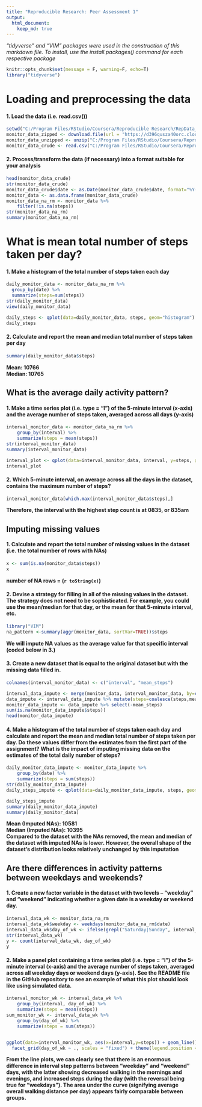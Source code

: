 ```yaml
---
title: "Reproducible Research: Peer Assessment 1"
output: 
  html_document:
    keep_md: true
---
```

*"tidyverse" and "VIM" packages were used in the construction of this markdown file. To install, use the install.packages() command for each respective package*

```r
knitr::opts_chunk$set(message = F, warning=F, echo=T)
library("tidyverse")
```

# Loading and preprocessing the data
#### 1. Load the data (i.e. read.csv())
```r
setwd("C:/Program Files/RStudio/Coursera/Reproducible Research/RepData_PeerAssessment1")
monitor_data_zipped <- download.file(url = "https://d396qusza40orc.cloudfront.net/repdata%2Fdata%2Factivity.zip",destfile = "C:/Program Files/RStudio/Coursera/Reproducible Research/RepData_PeerAssessment1/monitor_data_zipped.zip")
monitor_data_unzipped <- unzip("C:/Program Files/RStudio/Coursera/Reproducible Research/RepData_PeerAssessment1/monitor_data_zipped.zip")
monitor_data_crude <- read.csv("C:/Program Files/RStudio/Coursera/Reproducible Research/RepData_PeerAssessment1/activity.csv")
```
#### 2. Process/transform the data (if necessary) into a format suitable for your analysis
```r
head(monitor_data_crude)
str(monitor_data_crude)
monitor_data_crude$date <- as.Date(monitor_data_crude$date, format="%Y-%m-%d")
monitor_data <- as.data.frame(monitor_data_crude)
monitor_data_na_rm <- monitor_data %>% 
    filter(!is.na(steps))
str(monitor_data_na_rm)
summary(monitor_data_na_rm)
```

# What is mean total number of steps taken per day?
#### 1. Make a histogram of the total number of steps taken each day
```r
daily_monitor_data <- monitor_data_na_rm %>%
  group_by(date) %>%
  summarize(steps=sum(steps))
str(daily_monitor_data)
view(daily_monitor_data)

daily_steps <- qplot(data=daily_monitor_data, steps, geom="histogram")
daily_steps
```
#### 2. Calculate and report the mean and median total number of steps taken per day
```r
summary(daily_monitor_data$steps)
```
**Mean: 10766**  
**Median: 10765**

## What is the average daily activity pattern?
#### 1. Make a time series plot (i.e. type = "l") of the 5-minute interval (x-axis) and the average number of steps taken, averaged across all days (y-axis)
```r
interval_monitor_data <- monitor_data_na_rm %>% 
    group_by(interval) %>% 
    summarize(steps = mean(steps))
str(interval_monitor_data)
summary(interval_monitor_data)

interval_plot <- qplot(data=interval_monitor_data, interval, y=steps, geom="line")
interval_plot
```

#### 2. Which 5-minute interval, on average across all the days in the dataset, contains the maximum number of steps?
```r
interval_monitor_data[which.max(interval_monitor_data$steps),]
```
**Therefore, the interval with the highest step count is at 0835, or 835am**

## Imputing missing values
#### 1. Calculate and report the total number of missing values in the dataset (i.e. the total number of rows with NAs)
```r
x <- sum(is.na(monitor_data$steps))
x
```
**number of NA rows = (`r toString(x)`)**

#### 2. Devise a strategy for filling in all of the missing values in the dataset. The strategy does not need to be sophisticated. For example, you could use the mean/median for that day, or the mean for that 5-minute interval, etc.
```r
library("VIM")
na_pattern <-summary(aggr(monitor_data, sortVar=TRUE))$steps
```
**We will impute NA values as the average value for that specific interval (coded below in 3.)**

#### 3. Create a new dataset that is equal to the original dataset but with the missing data filled in.
```r
colnames(interval_monitor_data) <- c("interval", "mean_steps")

interval_data_impute <- merge(monitor_data, interval_monitor_data, by=c("interval"))
data_impute <- interval_data_impute %>% mutate(steps=coalesce(steps,mean_steps))
monitor_data_impute <- data_impute %>% select(-mean_steps)
sum(is.na(monitor_data_impute$steps))
head(monitor_data_impute)
```

#### 4. Make a histogram of the total number of steps taken each day and calculate and report the mean and median total number of steps taken per day. Do these values differ from the estimates from the first part of the assignment? What is the impact of imputing missing data on the estimates of the total daily number of steps?
```r
daily_monitor_data_impute <- monitor_data_impute %>% 
    group_by(date) %>% 
    summarize(steps = sum(steps))
str(daily_monitor_data_impute)
daily_steps_impute <- qplot(data=daily_monitor_data_impute, steps, geom="histogram")

daily_steps_impute
summary(daily_monitor_data_impute)
summary(daily_monitor_data)
```
**Mean (Imputed NAs): 10581**   
**Median (Imputed NAs): 10395**  
**Compared to the dataset with the NAs removed, the mean and median of the dataset with imputed NAs is lower. However, the overall shape of the dataset's distribution looks relatively unchanged by this imputation**  

## Are there differences in activity patterns between weekdays and weekends?
#### 1. Create a new factor variable in the dataset with two levels – “weekday” and “weekend” indicating whether a given date is a weekday or weekend day.
```r
interval_data_wk <- monitor_data_na_rm
interval_data_wk$weekday <- weekdays(monitor_data_na_rm$date)
interval_data_wk$day_of_wk <- ifelse(grepl("Saturday|Sunday", interval_data_wk$weekday),"weekend","weekday")
str(interval_data_wk)
y <- count(interval_data_wk, day_of_wk)
y
```

#### 2. Make a panel plot containing a time series plot (i.e. type = "l") of the 5-minute interval (x-axis) and the average number of steps taken, averaged across all weekday days or weekend days (y-axis). See the README file in the GitHub repository to see an example of what this plot should look like using simulated data.
```r
interval_monitor_wk <- interval_data_wk %>% 
    group_by(interval, day_of_wk) %>% 
    summarize(steps = mean(steps))
sum_monitor_wk <- interval_data_wk %>% 
    group_by(day_of_wk) %>% 
    summarize(steps = sum(steps))


ggplot(data=interval_monitor_wk, aes(x=interval,y=steps)) + geom_line() +
  facet_grid(day_of_wk ~ ., scales = "fixed") + theme(legend.position = "none")
```
**From the line plots, we can clearly see that there is an enormous difference in interval step patterns between "weekday" and "weekend" days, with the latter showing decreased walking in the mornings and evenings, and increased steps during the day (with the reversal being true for "weekdays"). The area under the curve (signifying average overall walking distance per day) appears fairly comparable between groups.**

